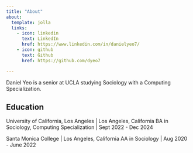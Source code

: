 ```yaml
---
title: "About"
about:
  template: jolla
  links:
    - icon: linkedin
      text: LinkedIn
      href: https://www.linkedin.com/in/danielyeo7/
    - icon: github
      text: Github
      href: https://github.com/dyeo7

---
```


Daniel Yeo is a senior at UCLA studying Sociology with a Computing Specialization.

## Education
University of California, Los Angeles | Los Angeles, California
BA in Sociology, Computing Specialization | Sept 2022 - Dec 2024

Santa Monica College | Los Angeles, California
AA in Sociology | Aug 2020 - June 2022
